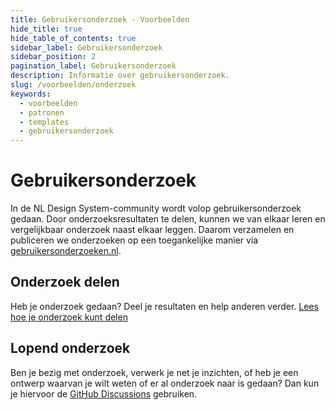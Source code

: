 ```yaml
---
title: Gebruikersonderzoek · Voorbeelden
hide_title: true
hide_table_of_contents: true
sidebar_label: Gebruikersonderzoek
sidebar_position: 2
pagination_label: Gebruikersonderzoek
description: Informatie over gebruikersonderzoek.
slug: /voorbeelden/onderzoek
keywords:
  - voorbeelden
  - patronen
  - templates
  - gebruikersonderzoek
---
```


# Gebruikersonderzoek

In de NL Design System-community wordt volop gebruikersonderzoek gedaan. Door onderzoeksresultaten te delen, kunnen we van elkaar leren en vergelijkbaar onderzoek naast elkaar leggen. Daarom verzamelen en publiceren we onderzoeken op een toegankelijke manier via [gebruikersonderzoeken.nl](https://gebruikersonderzoeken.nl/).

## Onderzoek delen

Heb je onderzoek gedaan? Deel je resultaten en help anderen verder. [Lees hoe je onderzoek kunt delen](https://gebruikersonderzoeken.nl/docs/onderzoek-delen/)

## Lopend onderzoek

Ben je bezig met onderzoek, verwerk je net je inzichten, of heb je een ontwerp waarvan je wilt weten of er al onderzoek naar is gedaan? Dan kun je hiervoor de [GitHub Discussions](https://github.com/nl-design-system/backlog/discussions) gebruiken.
